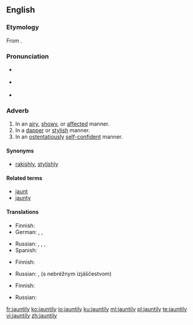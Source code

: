{{was wotd|2010|August|11}}
==English==

===Etymology===
From {{suffix|jaunty|ly|lang=en}}.

===Pronunciation===
* {{a|UK}} {{IPA|/ˈdʒɔːn.tɪ.li/|lang=en}}
* {{a|US}} {{IPA|/ˈdʒɑn.tɪ.li/|/ˈdʒɔn.tɪ.li/|lang=en}}
* {{audio|en-us-jauntily.ogg|Audio (US)|lang=en}}

===Adverb===
{{en-adv}}

# In an [[airy]], [[showy]], or [[affected]] manner.
# In a [[dapper]] or [[stylish]] manner.
# In an [[ostentatiously]] [[self-confident]] manner.

====Synonyms====
* {{sense|in a dapper or stylish manner}} [[rakishly]], [[stylishly]]

====Related terms====
* [[jaunt]]
* [[jaunty]]

====Translations====
{{trans-top|in an airy, showy, or affected manner}}
* Finnish: {{t|fi|leuhkasti}}
* German: {{t+|de|unbeschwert}}, {{t+|de|munter}}, {{t+|de|fröhlich}}
{{trans-mid}}
* Russian: {{t+|ru|весело|tr=véselo}}, {{t+|ru|беспечно|tr=bespéčno}}, {{t+|ru|легкомысленно|tr=lexkomýslenno}}, {{t+|ru|небрежно|tr=nebréžno}}
* Spanish: {{t+|es|animadamente}}
{{trans-bottom}}

{{trans-top|in a dapper or stylish manner}}
* Finnish: {{t|fi|leuhkasti}}
{{trans-mid}}
* Russian: {{t+|ru|небрежно|tr=nebréžno}}, {{l|ru|с}} {{l|ru|небрежный|небрежным}} {{l|ru|изящество|изяществом}} (s nebréžnym izjáščestvom)
{{trans-bottom}}

{{trans-top|in an ostentatiously self-confident manner}}
* Finnish: {{t|fi|leuhkasti}}
{{trans-mid}}
* Russian: {{t+|ru|небрежно|tr=nebréžno}}
{{trans-bottom}}

[[fr:jauntily]]
[[ko:jauntily]]
[[io:jauntily]]
[[ku:jauntily]]
[[ml:jauntily]]
[[pl:jauntily]]
[[te:jauntily]]
[[vi:jauntily]]
[[zh:jauntily]]
